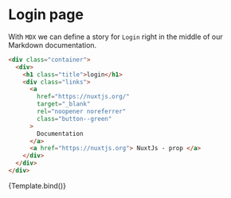 <!--- login.stories.mdx -->


<Meta title="Login Page" component={Login} />

# Login page

With `MDX` we can define a story for `Login` right in the middle of our
Markdown documentation.

```html
<div class="container">
  <div>
    <h1 class="title">login</h1>
    <div class="links">
      <a
        href="https://nuxtjs.org/"
        target="_blank"
        rel="noopener noreferrer"
        class="button--green"
      >
        Documentation
      </a>
      <a href="https://nuxtjs.org"> NuxtJs - prop </a>
    </div>
  </div>
</div>
```

<!--- This is your Story template function, shown here in React -->


<Canvas>
  <Story name="Login Page">{Template.bind()}</Story>
</Canvas>
